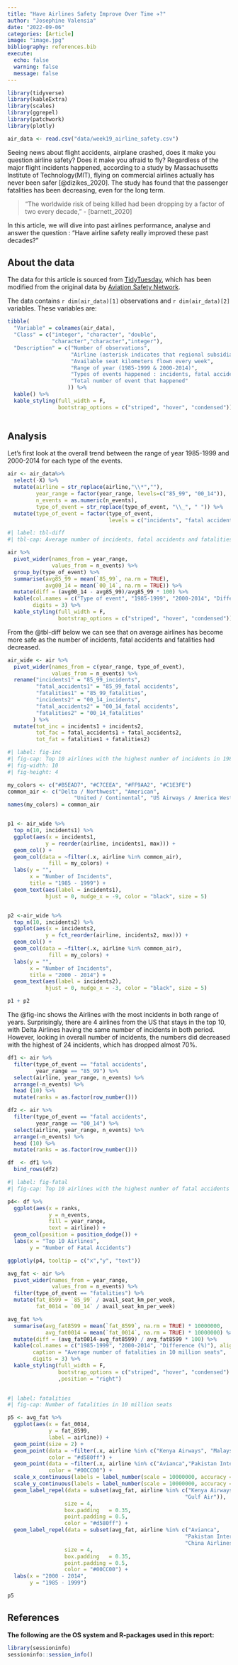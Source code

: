 ```yaml
---
title: "Have Airlines Safety Improve Over Time ✈️?"
author: "Josephine Valensia"
date: "2022-09-06"
categories: [Article]
image: "image.jpg"
bibliography: references.bib  
execute: 
  echo: false
  warning: false
  message: false
---
```


```r
library(tidyverse)
library(kableExtra)
library(scales)
library(ggrepel)
library(patchwork)
library(plotly)
```

```r
air_data <- read.csv("data/week19_airline_safety.csv") 
```

Seeing news about flight accidents, airplane crashed, does it make you question airline safety? Does it make you afraid to fly? Regardless of the major flight incidents happened, according to a study by Massachusetts Institute of Technology(MIT), flying on commercial airlines actually has never been safer [@dizikes_2020]. The study has found that the passenger fatalities has been decreasing, even for the long term.

> "The worldwide risk of being killed had been dropping by a factor of two every decade," - \[barnett_2020\]

In this article, we will dive into past airlines performance, analyse and answer the question : "Have airline safety really improved these past decades?"

## About the data

The data for this article is sourced from [TidyTuesday](https://github.com/rfordatascience/tidytuesday/tree/master/data/2018/2018-08-07), which has been modified from the original data by [Aviation Safety Network](https://aviation-safety.net/).

The data contains `r dim(air_data)[1]` observations and `r dim(air_data)[2]` variables. These variables are:

```r
tibble(
  "Variable" = colnames(air_data),
  "Class" = c("integer", "character", "double",
              "character","character","integer"),
  "Description" = c("Number of observations",
                    "Airline (asterisk indicates that regional subsidiaries are included)",
                    "Available seat kilometers flown every week",
                    "Range of year (1985-1999 & 2000-2014)",
                    "Types of events happened : incidents, fatal accidents, fatalities",
                    "Total number of event that happened"
                   )) %>%
  kable() %>%
  kable_styling(full_width = F, 
                bootstrap_options = c("striped", "hover", "condensed"))
  
```

## Analysis

Let's first look at the overall trend between the range of year 1985-1999 and 2000-2014 for each type of the events.

```r
air <- air_data%>%
  select(-X) %>%
  mutate(airline = str_replace(airline,"\\*",""),
         year_range = factor(year_range, levels=c("85_99", "00_14")),
         n_events = as.numeric(n_events),
         type_of_event = str_replace(type_of_event, "\\_", " ")) %>%
  mutate(type_of_event = factor(type_of_event, 
                                levels = c("incidents", "fatal accidents", "fatalities")))
```

```r
#| label: tbl-diff
#| tbl-cap: Average number of incidents, fatal accidents and fatalities had decreased, comparing both range of years.  

air %>%
  pivot_wider(names_from = year_range,
              values_from = n_events) %>%
  group_by(type_of_event) %>%
  summarise(avg85_99 = mean(`85_99`, na.rm = TRUE),
            avg00_14 = mean(`00_14`, na.rm = TRUE)) %>%
  mutate(diff = (avg00_14 - avg85_99)/avg85_99 * 100) %>%
  kable(col.names = c("Type of event", "1985-1999", "2000-2014", "Difference(%)"), align = "lrrr",
        digits = 3) %>%
  kable_styling(full_width = F, 
                bootstrap_options = c("striped", "hover", "condensed"))
```

From the @tbl-diff below we can see that on average airlines has become more safe as the number of incidents, fatal accidents and fatalities had decreased.

```r
air_wide <- air %>%
  pivot_wider(names_from = c(year_range, type_of_event),
              values_from = n_events) %>%
  rename("incidents1" = "85_99_incidents",
         "fatal_accidents1" = "85_99_fatal accidents",
         "fatalities1" = "85_99_fatalities",
         "incidents2" = "00_14_incidents",
         "fatal_accidents2" = "00_14_fatal accidents",
         "fatalities2" = "00_14_fatalities"
        ) %>%
  mutate(tot_inc = incidents1 + incidents2,
         tot_fac = fatal_accidents1 + fatal_accidents2,
         tot_fat = fatalities1 + fatalities2)
```

```r
#| label: fig-inc
#| fig-cap: Top 10 airlines with the highest number of incidents in 1985-99 and 2000-14
#| fig-width: 10
#| fig-height: 4

my_colors <- c("#B5EAD7", "#C7CEEA", "#FF9AA2", "#C1E3FE")
common_air <- c("Delta / Northwest", "American", 
                     "United / Continental", "US Airways / America West")
names(my_colors) = common_air


p1 <- air_wide %>%
  top_n(10, incidents1) %>%
  ggplot(aes(x = incidents1,
            y = reorder(airline, incidents1, max))) +
  geom_col() +
  geom_col(data = ~filter(.x, airline %in% common_air),
             fill = my_colors) +
  labs(y = "",
       x = "Number of Incidents",
       title = "1985 - 1999") +
  geom_text(aes(label = incidents1),
            hjust = 0, nudge_x = -9, color = "black", size = 5)


p2 <-air_wide %>%
  top_n(10, incidents2) %>%
  ggplot(aes(x = incidents2,
            y = fct_reorder(airline, incidents2, max))) +
  geom_col() +
  geom_col(data = ~filter(.x, airline %in% common_air),
             fill = my_colors) +
  labs(y = "",
       x = "Number of Incidents",
       title = "2000 - 2014") +
  geom_text(aes(label = incidents2),
            hjust = 0, nudge_x = -3, color = "black", size = 5)

p1 + p2
```

The @fig-inc shows the Airlines with the most incidents in both range of years. Surprisingly, there are 4 airlines from the US that stays in the top 10, with Delta Airlines having the same number of incidents in both period. However, looking in overall number of incidents, the numbers did decreased with the highest of 24 incidents, which has dropped almost 70%.

```r


df1 <- air %>%
  filter(type_of_event == "fatal accidents",
         year_range == "85_99") %>%
  select(airline, year_range, n_events) %>%
  arrange(-n_events) %>%
  head (10) %>%
  mutate(ranks = as.factor(row_number()))

df2 <- air %>%
  filter(type_of_event == "fatal accidents",
         year_range == "00_14") %>%
  select(airline, year_range, n_events) %>%
  arrange(-n_events) %>%
  head (10) %>%
  mutate(ranks = as.factor(row_number()))

df  <- df1 %>% 
  bind_rows(df2) 

```

```r
#| label: fig-fatal
#| fig-cap: Top 10 airlines with the highest number of fatal accidents in 1985-99 and 2000-14

p4<- df %>%
  ggplot(aes(x = ranks,
             y = n_events,
             fill = year_range,
             text = airline)) +
  geom_col(position = position_dodge()) +
  labs(x = "Top 10 Airlines",
       y = "Number of Fatal Accidents")

ggplotly(p4, tooltip = c("x","y", "text"))
```

```r
avg_fat <- air %>%
  pivot_wider(names_from = year_range,
              values_from = n_events) %>%
  filter(type_of_event == "fatalities") %>%
  mutate(fat_8599 = `85_99` / avail_seat_km_per_week,
         fat_0014 = `00_14` / avail_seat_km_per_week)

avg_fat %>%
  summarise(avg_fat8599 = mean(`fat_8599`, na.rm = TRUE) * 10000000,
            avg_fat0014 = mean(`fat_0014`, na.rm = TRUE) * 10000000) %>%
  mutate(diff = (avg_fat0014-avg_fat8599) / avg_fat8599 * 100) %>%
  kable(col.names = c("1985-1999", "2000-2014", "Difference (%)"), align = "rrr",
        caption = "Average number of fatalities in 10 million seats",
        digits = 3) %>%
  kable_styling(full_width = F, 
                bootstrap_options = c("striped", "hover", "condensed")
                ,position = "right")
  
```

```r
#| label: fatalities
#| fig-cap: Number of fatalities in 10 million seats

p5 <- avg_fat %>%
  ggplot(aes(x = fat_0014,
             y = fat_8599,
             label = airline)) +
  geom_point(size = 2) +
  geom_point(data = ~filter(.x, airline %in% c("Kenya Airways", "Malaysia Airlines", "Gulf Air")),
             color = "#d580ff") +
  geom_point(data = ~filter(.x, airline %in% c("Avianca","Pakistan International", "China Airlines")),
             color = "#00CC00") +
  scale_x_continuous(labels = label_number(scale = 10000000, accuracy = 0.1)) +
  scale_y_continuous(labels = label_number(scale = 10000000, accuracy = 0.1)) +
  geom_label_repel(data = subset(avg_fat, airline %in% c("Kenya Airways","Malaysia Airlines", 
                                                        "Gulf Air")),
                  size = 4,
                  box.padding   = 0.35, 
                  point.padding = 0.5,
                  color = "#d580ff") +
  geom_label_repel(data = subset(avg_fat, airline %in% c("Avianca", 
                                                        "Pakistan International", 
                                                        "China Airlines")),
                  size = 4,
                  box.padding   = 0.35, 
                  point.padding = 0.5,
                  color = "#00CC00") +
  labs(x = "2000 - 2014",
       y = "1985 - 1999")

p5
```

## References

**The following are the OS system and R-packages used in this report:**

```r
library(sessioninfo)
sessioninfo::session_info()
```
